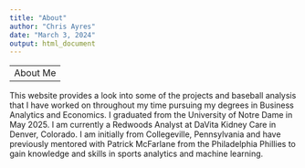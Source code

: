 ```yaml
---
title: "About"
author: "Chris Ayres"
date: "March 3, 2024"
output: html_document
---
```


---
About Me
---

This website provides a look into some of the projects and baseball analysis that I have worked on throughout my time pursuing my degrees in Business Analytics and Economics. I graduated from the University of Notre Dame in May 2025. I am currently a Redwoods Analyst at DaVita Kidney Care in Denver, Colorado. I am initially from Collegeville, Pennsylvania and have previously mentored with Patrick McFarlane from the Philadelphia Phillies to gain knowledge and skills in sports analytics and machine learning.

